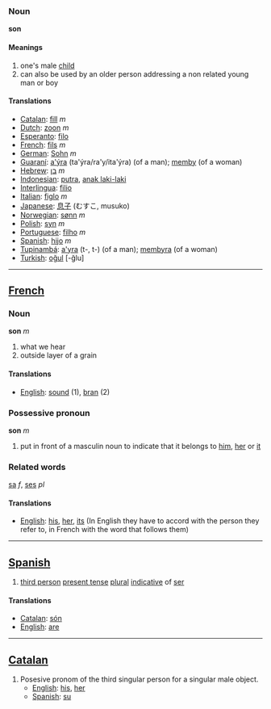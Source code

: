 === Noun===

'''son'''

====Meanings====

#one's male [[child]]
#can also be used by an older person addressing a non related young man or boy

====Translations====
*[[Catalan]]: [[fill]] ''m''
*[[Dutch]]: [[zoon]] ''m''
*[[Esperanto]]: [[filo]]
*[[French]]: [[fils]] ''m''
*[[German]]: [[Sohn]] ''m''
*[[Guaraní]]: [[a'ýra]] (ta'ýra/ra'y/ita'ýra) (of a man); [[memby]] (of a woman)
*[[Hebrew]]: [[בן]] ''m''
*[[Indonesian]]: [[putra]], [[anak laki-laki]]
*[[Interlingua]]: [[filio]]
*[[Italian]]: [[figlo]] ''m''
*[[Japanese]]: [[息子]] (むすこ, musuko)
*[[Norwegian]]: [[sønn]] ''m''
*[[Polish]]: [[syn]] ''m''
*[[Portuguese]]: [[filho]] ''m''
*[[Spanish]]: [[hijo]] ''m''
*[[Tupinambá]]: [[a'yra]] (t-, t-) (of a man); [[membyra]] (of a woman)
*[[Turkish]]: [[oğul]] [-ğlu]

----

==[[French]]==

=== Noun ===

'''son''' ''m''

#what we hear
#outside layer of a grain

====Translations====
*[[English]]: [[sound]] (1), [[bran]] (2)

=== Possessive pronoun ===

'''son''' ''m''

# put in front of a masculin noun to indicate that it belongs to [[him]], [[her]] or [[it]]

===Related words===

[[sa]] ''f'', 
[[ses]] ''pl''

====Translations====
*[[English]]: [[his]], [[her]], [[its]] (In English they have to accord with the person they refer to, in French with the word that follows them)

----

==[[Spanish]]==

#[[third person]] [[present tense]] [[plural]] [[indicative]] of [[ser]]

====Translations====
*[[Catalan]]: [[són]]
*[[English]]: [[are]]

----

==[[Catalan]]==

#Posesive pronom of the third singular person for a singular male object.
#*[[English]]: [[his]], [[her]]
#*[[Spanish]]: [[su]]
